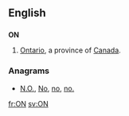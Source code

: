 {{also|Appendix:Variations of "on"}}
==English==

==={{abbreviation-old}}===
'''ON'''

# [[Ontario]], a province of [[Canada]].

===Anagrams===
* [[N.O.#English|N.O.]], [[No#English|No]], [[no#English|no]], [[no.#English|no.]]

[[fr:ON]]
[[sv:ON]]
